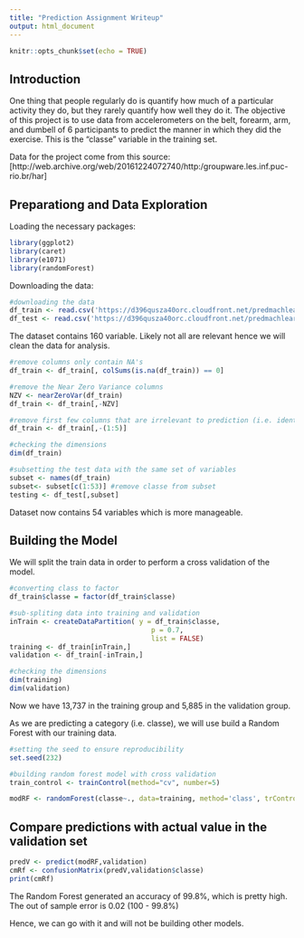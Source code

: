 ---
title: "Prediction Assignment Writeup"
output: html_document
---

```{r setup, include=FALSE}
knitr::opts_chunk$set(echo = TRUE)
```

## Introduction

One thing that people regularly do is quantify how  much of a particular activity they do, but they rarely quantify how well they do it. The objective of this project is to use data from accelerometers on the belt, forearm, arm, and dumbell of 6 participants to predict the manner in which they did the exercise. This is the "classe" variable in the training set. 

Data for the project come from this source: [http://web.archive.org/web/20161224072740/http:/groupware.les.inf.puc-rio.br/har]


## Preparationg and Data Exploration 

Loading the necessary packages: 

```{r 1}
library(ggplot2)
library(caret)
library(e1071)
library(randomForest)
```

Downloading the data: 

```{r 2}

#downloading the data 
df_train <- read.csv('https://d396qusza40orc.cloudfront.net/predmachlearn/pml-training.csv')
df_test <- read.csv('https://d396qusza40orc.cloudfront.net/predmachlearn/pml-testing.csv')
```

The dataset contains 160 variable. Likely not all are relevant hence we will clean the data for analysis. 

```{r 3}

#remove columns only contain NA's
df_train <- df_train[, colSums(is.na(df_train)) == 0]

#remove the Near Zero Variance columns 
NZV <- nearZeroVar(df_train)
df_train <- df_train[,-NZV]

#remove first few columns that are irrelevant to prediction (i.e. identifiers)
df_train <- df_train[,-(1:5)]

#checking the dimensions 
dim(df_train)

#subsetting the test data with the same set of variables
subset <- names(df_train)
subset<- subset[c(1:53)] #remove classe from subset
testing <- df_test[,subset]

```

Dataset now contains 54 variables which is more manageable. 


## Building the Model 

We will split the train data in order to perform a cross validation of the model. 

```{r 4}
#converting class to factor 
df_train$classe = factor(df_train$classe)

#sub-spliting data into training and validation 
inTrain <- createDataPartition( y = df_train$classe,
                                   p = 0.7,
                                   list = FALSE)
training <- df_train[inTrain,]
validation <- df_train[-inTrain,]

#checking the dimensions 
dim(training)
dim(validation)
```
Now we have 13,737 in the training group and 5,885 in the validation group. 


As we are predicting a category (i.e. classe), we will use build a Random Forest with our training data. 

```{r 5}
#setting the seed to ensure reproducibility 
set.seed(232) 

#building random forest model with cross validation
train_control <- trainControl(method="cv", number=5)

modRF <- randomForest(classe~., data=training, method='class', trControl=train_control)

```


## Compare predictions with actual value in the validation set

```{r 6}
predV <- predict(modRF,validation)
cmRf <- confusionMatrix(predV,validation$classe)
print(cmRf)
```

The Random Forest generated an accuracy of 99.8%, which is pretty high. The out of sample error is 0.02 (100 - 99.8%)

Hence, we can go with it and will not be building other models. 



